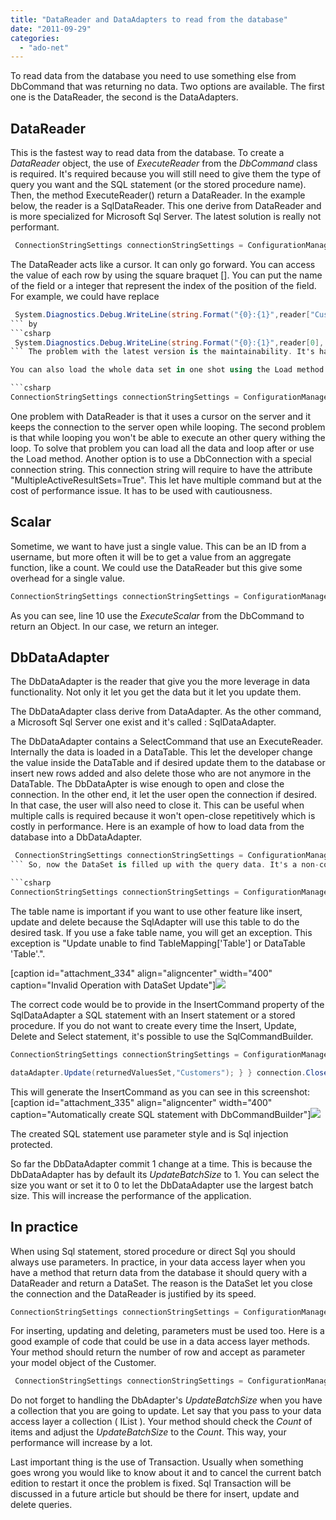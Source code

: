 ```yaml
---
title: "DataReader and DataAdapters to read from the database"
date: "2011-09-29"
categories: 
  - "ado-net"
---
```


To read data from the database you need to use something else from DbCommand that was returning no data. Two options are available. The first one is the DataReader, the second is the DataAdapters.

## DataReader

This is the fastest way to read data from the database. To create a _DataReader_ object, the use of _ExecuteReader_ from the _DbCommand_ class is required. It's required because you will still need to give them the type of query you want and the SQL statement (or the stored procedure name). Then, the method ExecuteReader() return a DataReader. In the example below, the reader is a SqlDataReader. This one derive from DataReader and is more specialized for Microsoft Sql Server. The latest solution is really not performant.


```csharp
 ConnectionStringSettings connectionStringSettings = ConfigurationManager.ConnectionStrings["ApplicationServices"]; using (var connection = new SqlConnection(connectionStringSettings.ConnectionString)) { connection.Open(); using (var command = new SqlCommand()) { command.Connection = connection; command.CommandText = "SELECT CustomerID, CompanyName FROM Customers WHERE country LIKE 'canada' "; command.CommandType = System.Data.CommandType.Text; using (SqlDataReader reader = command.ExecuteReader()) { while (reader.Read()) { System.Diagnostics.Debug.WriteLine(string.Format("{0}:{1}",reader["CustomerID"], reader["CompanyName"])); } } } connection.Close(); } 
```

The DataReader acts like a cursor. It can only go forward. You can access the value of each row by using the square braquet []. You can put the name of the field or a integer that represent the index of the position of the field. For example, we could have replace


```csharp
 System.Diagnostics.Debug.WriteLine(string.Format("{0}:{1}",reader["CustomerID"], reader["CompanyName"])); 
``` by 
```csharp
 System.Diagnostics.Debug.WriteLine(string.Format("{0}:{1}",reader[0], reader[1])); 
``` The problem with the latest version is the maintainability. It's harder to know what will be displayed. Also, it can be problematic if the order of the returned data change. Let say that you get data from a stored procedure and for an unknown reason the database administrator change the order of the returned field. This would create a problem but not if the name were used.

You can also load the whole data set in one shot using the Load method. The data is loaded into a DataTable.

```csharp
ConnectionStringSettings connectionStringSettings = ConfigurationManager.ConnectionStrings["ApplicationServices"]; DataTable datas = new DataTable(); using (var connection = new SqlConnection(connectionStringSettings.ConnectionString)) { connection.Open(); using (var command = new SqlCommand()) { command.Connection = connection; command.CommandText = "SELECT CustomerID, CompanyName FROM Customers WHERE country LIKE 'canada' "; command.CommandType = System.Data.CommandType.Text; using (SqlDataReader reader = command.ExecuteReader()) { datas.Load(reader, LoadOption.Upsert); } } connection.Close(); System.Diagnostics.Debug.WriteLine("Number of rows loaded : " + datas.Rows.Count); } 
```

One problem with DataReader is that it uses a cursor on the server and it keeps the connection to the server open while looping. The second problem is that while looping you won't be able to execute an other query withing the loop. To solve that problem you can load all the data and loop after or use the Load method. Another option is to use a DbConnection with a special connection string. This connection string will require to have the attribute "MultipleActiveResultSets=True". This let have multiple command but at the cost of performance issue. It has to be used with cautiousness.

## Scalar

Sometime, we want to have just a single value. This can be an ID from a username, but more often it will be to get a value from an aggregate function, like a count. We could use the DataReader but this give some overhead for a single value.

```csharp
ConnectionStringSettings connectionStringSettings = ConfigurationManager.ConnectionStrings["ApplicationServices"]; using (var connection = new SqlConnection(connectionStringSettings.ConnectionString)) { connection.Open(); using (var command = new SqlCommand()) { command.Connection = connection; command.CommandText = "SELECT count(CustomerID) FROM Customers WHERE country LIKE 'canada' "; command.CommandType = System.Data.CommandType.Text; int countValue = (int)command.ExecuteScalar(); System.Diagnostics.Debug.WriteLine("Count value:" + countValue); } connection.Close(); } 
```

As you can see, line 10 use the _ExecuteScalar_ from the DbCommand to return an Object. In our case, we return an integer.

## DbDataAdapter

The DbDataAdapter is the reader that give you the more leverage in data functionality. Not only it let you get the data but it let you update them.

The DbDataAdapter class derive from DataAdapter. As the other command, a Microsoft Sql Server one exist and it's called : SqlDataAdapter.

The DbDataAdapter contains a SelectCommand that use an ExecuteReader. Internally the data is loaded in a DataTable. This let the developer change the value inside the DataTable and if desired update them to the database or insert new rows added and also delete those who are not anymore in the DataTable. The DbDataApter is wise enough to open and close the connection. In the other end, it let the user open the connection if desired. In that case, the user will also need to close it. This can be useful when multiple calls is required because it won't open-close repetitively which is costly in performance. Here is an example of how to load data from the database into a DbDataAdapter.


```csharp
 ConnectionStringSettings connectionStringSettings = ConfigurationManager.ConnectionStrings["ApplicationServices"]; DataSet returnedValuesSet = new DataSet(); using (var connection = new SqlConnection(connectionStringSettings.ConnectionString)) { connection.Open(); using (var command = new SqlCommand()) { command.Connection = connection; command.CommandText = "SELECT CustomerID, CompanyName FROM Customers WHERE country LIKE 'canada' "; command.CommandType = System.Data.CommandType.Text; using (var dataAdapter = new SqlDataAdapter(command)) { dataAdapter.Fill(returnedValuesSet); } } connection.Close(); System.Diagnostics.Debug.WriteLine("Number of rows loaded : " + returnedValuesSet.Tables[0].Rows.Count); } 
``` So, now the DataSet is filled up with the query data. It's a non-connected object but will still be able to do update later on. From this example, we can see that the SqlDataAdapter fill up with the _Fill_ method. This _Fill_ method can also takes a second argument that is the name of the name of the table. This mean we can modify the previous example with this one and instead of referring the data in the DataSet with an index, we will be able to use the string as a key.

```csharp
ConnectionStringSettings connectionStringSettings = ConfigurationManager.ConnectionStrings["ApplicationServices"]; DataSet returnedValuesSet = new DataSet(); using (var connection = new SqlConnection(connectionStringSettings.ConnectionString)) { connection.Open(); using (var command = new SqlCommand()) { command.Connection = connection; command.CommandText = "SELECT CustomerID, CompanyName FROM Customers WHERE country LIKE 'canada' "; command.CommandType = System.Data.CommandType.Text; using (var dataAdapter = new SqlDataAdapter(command)) { dataAdapter.Fill(returnedValuesSet, "Customers"); } } connection.Close(); System.Diagnostics.Debug.WriteLine("Number of rows loaded : " + returnedValuesSet.Tables["Customers"].Rows.Count); } 
```

The table name is important if you want to use other feature like insert, update and delete because the SqlAdapter will use this table to do the desired task. If you use a fake table name, you will get an exception. This exception is "Update unable to find TableMapping['Table'] or DataTable 'Table'.".

[caption id="attachment\_334" align="aligncenter" width="400" caption="Invalid Operation with DataSet Update"]![](images/updateDataSetRowsFromDataTable-400x100.png)

The correct code would be to provide in the InsertCommand property of the SqlDataAdapter a SQL statement with an Insert statement or a stored procedure. If you do not want to create every time the Insert, Update, Delete and Select statement, it's possible to use the SqlCommandBuilder.

```csharp
ConnectionStringSettings connectionStringSettings = ConfigurationManager.ConnectionStrings["ApplicationServices"]; DataSet returnedValuesSet = new DataSet(); using (var connection = new SqlConnection(connectionStringSettings.ConnectionString)) { connection.Open(); using (var command = new SqlCommand()) { command.Connection = connection; command.CommandText = "SELECT CustomerID, CompanyName FROM Customers WHERE country LIKE 'canada' "; command.CommandType = System.Data.CommandType.Text; using (var dataAdapter = new SqlDataAdapter(command)) { dataAdapter.Fill(returnedValuesSet, "Customers"); var builder = new SqlCommandBuilder(dataAdapter); dataAdapter.InsertCommand = builder.GetInsertCommand(); returnedValuesSet.Tables["Customers"].Rows.Add("-1", "My Company Name");

dataAdapter.Update(returnedValuesSet,"Customers"); } } connection.Close(); } 
```

This will generate the InsertCommand as you can see in this screenshot: [caption id="attachment\_335" align="aligncenter" width="400" caption="Automatically create SQL statement with DbCommandBuilder"]![](images/createInsertStatementWithCommandBuilder-400x73.png)

The created SQL statement use parameter style and is Sql injection protected.

So far the DbDataAdapter commit 1 change at a time. This is because the DbDataAdapter has by default its _UpdateBatchSize_ to 1. You can select the size you want or set it to 0 to let the DbDataAdapter use the largest batch size. This will increase the performance of the application.

## In practice

When using Sql statement, stored procedure or direct Sql you should always use parameters. In practice, in your data access layer when you have a method that return data from the database it should query with a DataReader and return a DataSet. The reason is the DataSet let you close the connection and the DataReader is justified by its speed.

```csharp
ConnectionStringSettings connectionStringSettings = ConfigurationManager.ConnectionStrings["ApplicationServices"]; DataSet returnedValuesSet = new DataSet(); DataTable returnedTable = new DataTable(); using (var connection = new SqlConnection(connectionStringSettings.ConnectionString)) { connection.Open(); using (var command = new SqlCommand()) { command.Connection = connection; command.CommandText = "SELECT CustomerID, CompanyName FROM Customers WHERE country LIKE @country"; command.CommandType = System.Data.CommandType.Text; SqlParameter paramCountry = new SqlParameter("country","canada"); command.Parameters.Add(paramCountry); using (var reader = command.ExecuteReader()) { returnedTable.Load(reader,LoadOption.Upsert); returnedValuesSet.Tables.Add(returnedTable); } } connection.Close(); } 
```

For inserting, updating and deleting, parameters must be used too. Here is a good example of code that could be use in a data access layer methods. Your method should return the number of row and accept as parameter your model object of the Customer.


```csharp
 ConnectionStringSettings connectionStringSettings = ConfigurationManager.ConnectionStrings["ApplicationServices"]; DataSet returnedValuesSet = new DataSet(); DataTable returnedTable = new DataTable(); int rowsAffected; using (var connection = new SqlConnection(connectionStringSettings.ConnectionString)) { connection.Open(); using (var command = new SqlCommand()) { command.Connection = connection; command.CommandText = "INSERT INTO customers (CustomerID, CompanyName) VALUES (@id, @name)"; command.CommandType = System.Data.CommandType.Text; command.Parameters.Add(new SqlParameter("id","P1")); command.Parameters.Add(new SqlParameter("name", "MyName")); rowsAffected = command.ExecuteNonQuery(); } connection.Close(); } 
```

Do not forget to handling the DbAdapter's _UpdateBatchSize_ when you have a collection that you are going to update. Let say that you pass to your data access layer a collection ( IList ). Your method should check the _Count_ of items and adjust the _UpdateBatchSize_ to the _Count_. This way, your performance will increase by a lot.

Last important thing is the use of Transaction. Usually when something goes wrong you would like to know about it and to cancel the current batch edition to restart it once the problem is fixed. Sql Transaction will be discussed in a future article but should be there for insert, update and delete queries.
